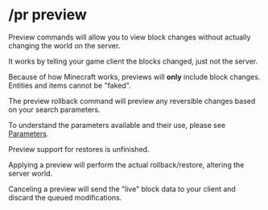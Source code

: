 
# /pr preview

Preview commands will allow you to view block changes without actually changing the world on the server.

It works by telling your game client the blocks changed, just not the server. 

<Callout type='info'>Because of how Minecraft works, previews will **only** include block changes. Entities and items cannot be "faked".</Callout>

<Command command="preview-rollback" alias="prb" />

The preview rollback command will preview any reversible changes based on your search parameters.

To understand the parameters available and their use, please see [Parameters](/parameters).

<Command command="preview-restore" alias="prs" />

Preview support for restores is unfinished.

<Command command="preview-apply" />

Applying a preview will perform the actual rollback/restore, altering the server world.

<Command command="preview-cancel" />

Canceling a preview will send the "live" block data to your client and discard the queued modifications.